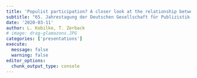 ```yaml
---
title: 'Populist participation? A closer look at the relationship between populist attitudes and political participation in Germany'
subtitle: "65. Jahrestagung der Deutschen Gesellschaft für Publizistik- und Kommunikationswissenschaft (DGPuK), Munich, Germany"
date: '2020-03-11'
author: L. Kobilke, T. Zerback
# image: drag-glamazons.JPG
categories: ['presentations']
execute: 
  message: false
  warning: false
editor_options: 
  chunk_output_type: console
---
```

